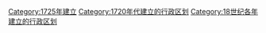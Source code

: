 {{Cat topic in year| topic=建立的行政区划|year=1725}}
[[Category:1725年建立|Category:1725年建立]]
[[Category:1720年代建立的行政区划|Category:1720年代建立的行政区划]]
[[Category:18世纪各年建立的行政区划|Category:18世纪各年建立的行政区划]]